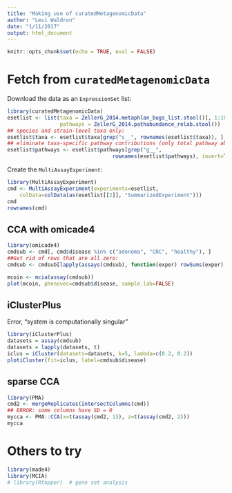 ```yaml
---
title: "Making use of curatedMetagenomicData"
author: "Levi Waldron"
date: "1/11/2017"
output: html_document
---
```


```r
knitr::opts_chunk$set(echo = TRUE, eval = FALSE)
```

# Fetch from `curatedMetagenomicData`

Download the data as an `ExpressionSet` list:

```r
library(curatedMetagenomicData)
esetlist <- list(taxa = ZellerG_2014.metaphlan_bugs_list.stool()[, 1:10],
                 pathways = ZellerG_2014.pathabundance_relab.stool())
## species and strain-level taxa only:
esetlist$taxa <- esetlist$taxa[grep("s__", rownames(esetlist$taxa)), ]
## eliminate taxa-specific pathway contributions (only total pathway abundances):
esetlist$pathways <- esetlist$pathways[grep("g__", 
                                  rownames(esetlist$pathways), invert=TRUE), ]
```

Create the `MultiAssayExperiment`:

```r
library(MultiAssayExperiment)
cmd <- MultiAssayExperiment(experiments=esetlist, 
    colData=colData(as(esetlist[[2]], "SummarizedExperiment")))
cmd
rownames(cmd)
```

## CCA with omicade4

```r
library(omicade4)
cmdsub <- cmd[, cmd$disease %in% c("adenoma", "CRC", "healthy"), ]
##Get rid of rows that are all zero:
cmdsub <- cmdsub[lapply(assays(cmdsub), function(exper) rowSums(exper) > 0), ]

mcoin <- mcia(assay(cmdsub))
plot(mcoin, phenovec=cmdsub$disease, sample.lab=FALSE)
```

## iClusterPlus

Error, "system is computationally singular"
```r
library(iClusterPlus)
datasets = assay(cmdsub)
datasets = lapply(datasets, t)
iclus = iCluster(datasets=datasets, k=5, lambda=c(0.2, 0.2))
plotiCluster(fit=iclus, label=cmdsub$disease)
```

## sparse CCA

```r
library(PMA)
cmd2 <- mergeReplicates(intersectColumns(cmd))
## ERROR: some columns have SD = 0
mycca <- PMA::CCA(x=t(assay(cmd2, 1)), z=t(assay(cmd2, 2)))
mycca
```

# Others to try
```r
library(made4)
library(MCIA)
# library(Rtopper)  # gene set analysis
```
